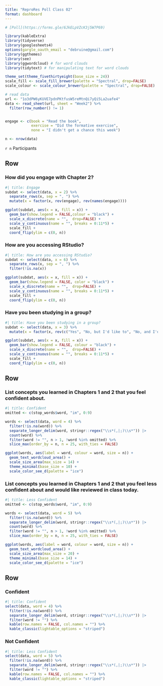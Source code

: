 ```yaml
---
title: "ReproRes Poll Class 02"
format: dashboard
---
```


```r
# [Poll](https://forms.gle/6JkELpVZcK3j5W7P69)

library(kableExtra)
library(tidyverse)
library(googlesheets4)
options(gargle_oauth_email = "debruine@gmail.com")
library(ggthemes)
library(see)
library(ggwordcloud) # for word clouds
library(tidytext) # for manipulating text for word clouds
```

```r
theme_set(theme_fivethirtyeight(base_size = 24))
scale_fill <- scale_fill_brewer(palette = "Spectral", drop=FALSE)
scale_colour <- scale_colour_brewer(palette = "Spectral", drop=FALSE)
```

```r
# read data
url <- "1o3dPW6yKUVE7pdnPKtfusW5reMtnQi7yQi5La2uafe4"
data <- read_sheet(url, sheet = "Week2") %>%
  filter(row_number() != 1)


engage <- c(book = "Read the book", 
            exercise = "Did the formative exercise",
            none = "I didn't get a chance this week")

n <- nrow(data)
```

`r n` Participants

Row 
-----------------------------------------------------------------------

### How did you engage with Chapter 2?

```r
#| title: Engage
subdat <- select(data, x = 2) %>%
  separate_rows(x, sep = ", ") %>%
  mutate(x = factor(x, rev(engage), rev(names(engage))))

ggplot(subdat, aes(x = x, fill = x)) +
  geom_bar(show.legend = FALSE,colour = "black") +
  scale_x_discrete(name = "",  drop=FALSE) +
  scale_y_continuous(name = "", breaks = 0:11*5) +
  scale_fill +
  coord_flip(ylim = c(0, n)) 
```



### How are you accessing RStudio?

```r
#| title: How are you accessing RStudio?
subdat <- select(data, x = 6) %>%
  separate_rows(x, sep = ", ") %>%
  filter(!is.na(x))

ggplot(subdat, aes(x = x, fill = x)) +
  geom_bar(show.legend = FALSE, color = "black") +
  scale_x_discrete(name = "",  drop=FALSE) +
  scale_y_continuous(name = "", breaks = 0:11*5) +
  scale_fill +
  coord_flip(ylim = c(0, n)) 
```


### Have you been studying in a group?

```r
#| title: Have you been studying in a group?
subdat <- select(data, x = 3) %>%
  mutate(x = factor(x, rev(c("Yes", "No, but I'd like to", "No, and I'd rather not"))))

ggplot(subdat, aes(x = x, fill = x)) +
  geom_bar(show.legend = FALSE, colour = "black") +
  scale_x_discrete(name = "",  drop=FALSE) +
  scale_y_continuous(name = "", breaks = 0:11*5) +
  scale_fill +
  coord_flip(ylim = c(0, n)) 
```

Row
-----------------------------------------------------------------------

### List concepts you learned in Chapters 1 and 2 that you feel confident about.

```r
#| title: Confident
omitted <- c(stop_words$word, "im", 0:9)

words <- select(data, word = 4) %>%
  filter(!is.na(word)) %>%
  separate_longer_delim(word, stringr::regex("\\s*(,|;)\\s*")) |>
  count(word) %>%
  filter(word != "", n > 1, !word %in% omitted) %>%
  slice_max(order_by = n, n = 25, with_ties = FALSE)

ggplot(words, aes(label = word, colour = word, size = n)) +
  geom_text_wordcloud_area() +
  scale_size_area(max_size = 14) +
  theme_minimal(base_size = 10) +
  scale_color_see_d(palette = "ice") 
```



### List concepts you learned in Chapters 1 and 2 that you feel less confident about and would like reviewed in class today.

```r
#| title: Less Confident
omitted <- c(stop_words$word, "im", 0:9)

words <- select(data, word = 5) %>%
  filter(!is.na(word)) %>%
  separate_longer_delim(word, stringr::regex("\\s*(,|;)\\s*")) |>
  count(word) %>%
  filter(word != "", n > 1, !word %in% omitted) %>%
  slice_max(order_by = n, n = 25, with_ties = FALSE)

ggplot(words, aes(label = word, colour = word, size = n)) +
  geom_text_wordcloud_area() +
  scale_size_area(max_size = 20) +
  theme_minimal(base_size = 14) +
  scale_color_see_d(palette = "ice") 
```

Row 
-----------------------------------------------------------------------

### Confident 

```r
#| title: Confident
select(data, word = 4) %>%
  filter(!is.na(word)) %>%
  separate_longer_delim(word, stringr::regex("\\s*(,|;)\\s*")) |>
  filter(word != "") %>%
  kable(row.names = FALSE, col.names = "") %>%
  kable_classic(lightable_options = "striped")
```


### Not Confident 

```r
#| title: Less Confident
select(data, word = 5) %>%
  filter(!is.na(word)) %>%
  separate_longer_delim(word, stringr::regex("\\s*(,|;)\\s*")) |>
  filter(word != "") %>%
  kable(row.names = FALSE, col.names = "") %>%
  kable_classic(lightable_options = "striped")
```
